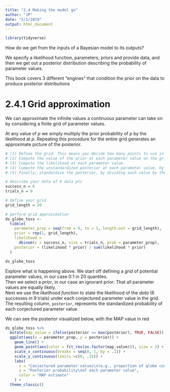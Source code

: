 ```yaml
---
title: "2.4 Making the model go"
author: "JP"
date: "5/1/2019"
output: html_document
---
```


```r
library(tidyverse)
```

How do we get from the inputs of a Bayesian model to its outputs? 

We specify a likelihood function, parameters, priors and provide data, and then we get out a posterior distribution describing the probability of parameter values. 

This book covers 3 different "engines" that condition the prior on the data to produce posterior distributions

# 2.4.1 Grid approximation

We can approximate the infinite values a continuous parameter can take on by considering a finite grid of parameter values. 

At any value of *p* we simply multiply the prior probability of *p* by the likelihood at *p*. Repeating this procedure for the entire grid generates an approximate picture of the posterior. 

```r
# (1) Define the grid. This means you decide how many points to use in estimating the posterior, and then you make a list of the parameter values on the grid. 
# (2) Compute the value of the prior at each parameter value on the grid. 
# (3) Compute the likelihood at each parameter value. 
# (4) Compute the unstandardized posterior at each parameter value, by multiplying the prior by the likelihood.
# (5) Finally, standardize the posterior, by dividing each value by the sum of all values.

# describe your data of 9 data pts
success_n = 6
trials_n = 9

# define your grid
grid_length = 20

# perform grid approximation
ds_globe_toss <- 
  tibble( 
    parameter_prop = seq(from = 0, to = 1, length.out = grid_length),
    prior = rep(1, grid_length),
    likelihood = 
      dbinom(x = success_n, size = trials_n, prob = parameter_prop),
    posterior = (likelihood * prior) / sum(likelihood * prior) 
  )

ds_globe_toss
```

Explore what is happening above. 
We start off defining a *grid* of potential parameter values, in our case 0:1 in 20 quantiles.  
Then we select a *prior*, in our case an ignorant prior: That all parameter values are equally likely.  
Next we use the *likelihood function* to state the likelihood of the *data* (6 successes in 9 trials) under each conjectured parameter value in the grid. The resulting column, `posterior`, represents the standardized probability of each conjectured parameter value. 

We can see the posterior visualized below, with the MAP value in red
```r
ds_globe_toss %>% 
  mutate(map_value = ifelse(posterior == max(posterior), TRUE, FALSE)) %>% 
  ggplot(aes(x = parameter_prop, y = posterior)) + 
    geom_line() + 
    geom_point(aes(color = fct_rev(as.factor(map_value))), size = 3) + 
    scale_x_continuous(breaks = seq(0, 1, by = .1)) + 
    scale_y_continuous(limits =c(0, .15)) + 
    labs(
      x = "Conjectured parameter values\n(e.g., proportion of globe covered in water)",
      y = "Posterior probability\nof each parameter value",
      color = "MAP estimate"
    ) + 
  theme_classic()
```